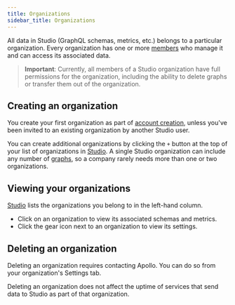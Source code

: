```yaml
---
title: Organizations
sidebar_title: Organizations
---
```


All data in Studio (GraphQL schemas, metrics, etc.) belongs to a particular organization. Every organization has one or more [members](./org-members/) who manage it and can access its associated data.

> **Important**: Currently, all members of a Studio organization have full permissions for the organization, including the ability to delete graphs or transfer them out of the organization.

## Creating an organization

You create your first organization as part of [account creation](./org-account/), unless you've been invited to an existing organization by another Studio user.

You can create additional organizations by clicking the `+` button at the top of your list of organizations in [Studio](https://engine.apollographql.com). A single Studio organization can include any number of [graphs](./org-graphs/), so a company rarely needs more than one or two organizations.

## Viewing your organizations

[Studio](https://studio.apollographql.com) lists the organizations you belong to in the left-hand column.

* Click on an organization to view its associated schemas and metrics.
* Click the gear icon next to an organization to view its settings.

## Deleting an organization

Deleting an organization requires contacting Apollo. You can do so from your organization's Settings tab.

Deleting an organization does not affect the uptime of services that send data
to Studio as part of that organization.
